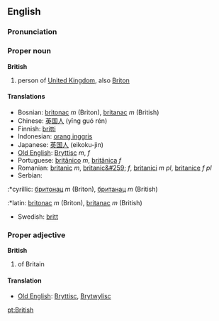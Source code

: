 ==English==

===Pronunciation===
{{IPA|/ˈbɹɪʔɪʃ/ ([[:w:Received Pronunciation|RP]]), /ˈbɹɪɾɪʃ/ ([[:w:General American|GA]])}}
{{audio|en-us-british.ogg|Audio (US)}}

===Proper noun===
'''British'''
# person of [[United Kingdom]], also [[Briton]]

====Translations====
*Bosnian: [[britonac]] ''m'' (Briton), [[britanac]] ''m'' (British)
*Chinese: [[英国人]] (yīng guó rén)
*Finnish: [[britti]]
*Indonesian: [[orang inggris]]
*Japanese: [[英国人]] (eikoku-jin)
*[[Old English]]: [[Bryttisc]] ''m'', ''f''
*Portuguese: [[britânico]] ''m'', [[britânica]] ''f''
*Romanian: [[britanic]] ''m'', [[britanic&#259;]] ''f'', [[britanici]] ''m pl'', [[britanice]] ''f pl''
*Serbian:
:*cyrillic: [[бритонац]] ''m'' (Briton), [[британац]] ''m'' (British)
:*latin: [[britonac]] ''m'' (Briton), [[britanac]] ''m'' (British)
*Swedish: [[britt]]

===Proper adjective===
'''British'''
# of Britain

====Translation====
*[[Old English]]: [[Bryttisc]], [[Brytwylisc]]

[[pt:British]]